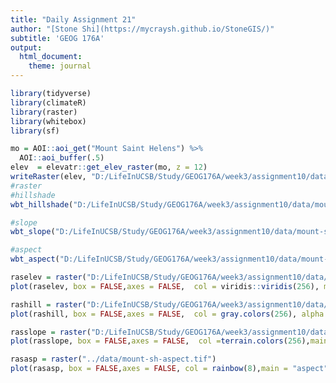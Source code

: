 ```yaml
---
title: "Daily Assignment 21"
author: "[Stone Shi](https://mycraysh.github.io/StoneGIS/)"
subtitle: 'GEOG 176A'
output:
  html_document:
    theme: journal
---
```


```r
library(tidyverse)
library(climateR)
library(raster)
library(whitebox)
library(sf)
```

```r
mo = AOI::aoi_get("Mount Saint Helens") %>% 
  AOI::aoi_buffer(.5)
elev  = elevatr::get_elev_raster(mo, z = 12) 
writeRaster(elev, "D:/LifeInUCSB/Study/GEOG176A/week3/assignment10/data/mount-sh-elev.tif", overwrite = TRUE)
#raster
#hillshade
wbt_hillshade("D:/LifeInUCSB/Study/GEOG176A/week3/assignment10/data/mount-sh-elev.tif", "D:/LifeInUCSB/Study/GEOG176A/week3/assignment10/data/mount-sh-hillshade.tif")

#slope
wbt_slope("D:/LifeInUCSB/Study/GEOG176A/week3/assignment10/data/mount-sh-elev.tif", "D:/LifeInUCSB/Study/GEOG176A/week3/assignment10/data/mount-sh-slope.tif")

#aspect
wbt_aspect("D:/LifeInUCSB/Study/GEOG176A/week3/assignment10/data/mount-sh-elev.tif", "D:/LifeInUCSB/Study/GEOG176A/week3/assignment10/data/mount-sh-aspect.tif")

```

```r
raselev = raster("D:/LifeInUCSB/Study/GEOG176A/week3/assignment10/data/mount-sh-elev.tif")
plot(raselev, box = FALSE,axes = FALSE,  col = viridis::viridis(256), main = "elevation")

rashill = raster("D:/LifeInUCSB/Study/GEOG176A/week3/assignment10/data/mount-sh-hillshade.tif")
plot(rashill, box = FALSE,axes = FALSE,  col = gray.colors(256), alpha = .8, main = "hillshade")

rasslope = raster("D:/LifeInUCSB/Study/GEOG176A/week3/assignment10/data/mount-sh-slope.tif")
plot(rasslope, box = FALSE,axes = FALSE,  col =terrain.colors(256),main = "slope")

rasasp = raster("../data/mount-sh-aspect.tif")
plot(rasasp, box = FALSE,axes = FALSE, col = rainbow(8),main = "aspect")

```
